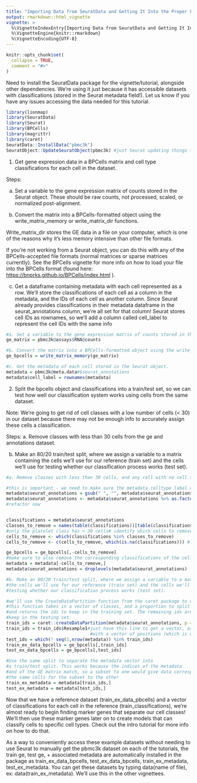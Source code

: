 ```yaml
---
title: "Importing Data from SeuratData and Getting It Into the Proper Format"
output: rmarkdown::html_vignette
vignette: >
  %\VignetteIndexEntry{Importing Data from SeuratData and Getting It Into the Proper Format}
  %\VignetteEngine{knitr::rmarkdown}
  %\VignetteEncoding{UTF-8}
---
```


```r
knitr::opts_chunk$set(
  collapse = TRUE,
  comment = "#>"
)
```

Need to install the SeuratData package for the vignette/tutorial, alongside other dependencies. We're using it just because it has accessible datasets with classifications (stored in the Seurat metadata field!). Let us know if you have any issues accessing the data needed for this tutorial.

```r
library(lionmap)
library(SeuratData)
library(Seurat)
library(BPCells)
library(magrittr)
library(caret)
SeuratData::InstallData("pbmc3k")
SeuratObject::UpdateSeuratObject(pbmc3k) #just Seurat updating things to get it to work
```

1.  Get gene expression data in a BPCells matrix and cell type classifications for each cell in the dataset.

Steps:

a. Set a variable to the gene expression matrix of counts stored in the Seurat object. These should be raw counts, not processed, scaled, or normalized post-alignment.

b.  Convert the matrix into a BPCells-formatted object using the write_matrix_memory or write_matrix_dir functions.

Write_matrix_dir stores the GE data in a file on your computer, which is one of the reasons why it's less memory intensive than other file formats.

If you're not working from a Seurat object, you can do this with any of the BPCells-accepted file formats (normal matrices or sparse matrices currently). See the BPCells vignette for more info on how to load your file into the BPCells format (found here: <https://bnprks.github.io/BPCells/index.html> ).

c.  Get a dataframe containing metadata with each cell represented as a row. We'll store the classifications of each cell as a column in the metadata, and the IDs of each cell as another column. Since Seurat already provides classifications in their metadata dataframe in the seurat_annotations column, we're all set for that column! Seurat stores cell IDs as rownames, so we'll add a column called cell_label to represent the cell IDs with the same info

```r
#a. Set a variable to the gene expression matrix of counts stored in the Seurat object. 
ge_matrix = pbmc3k@assays$RNA@counts

#b. Convert the matrix into a BPCells-formatted object using the write_matrix_memory or write_matrix_dir functions. 
ge_bpcells = write_matrix_memory(ge_matrix)

#c. Get the metadata of each cell stored in the Seurat object.
metadata = pbmc3k@meta.data#$seurat_annotations
metadata$cell_label = rownames(metadata)
```

2.  Split the bpcells object and classifications into a train/test set, so we can test how well our classification system works using cells from the same dataset.

Note: We're going to get rid of cell classes with a low number of cells (\< 30) in our dataset because there may not be enough info to accurately assign these cells a classification.

Steps: a. Remove classes with less than 30 cells from the ge and annotations dataset.

b. Make an 80/20 train/test split, where we assign a variable to a matrix containing the cells we'll use for our reference (train set) and the cells we'll use for testing whether our classification process works (test set).

```r
#a. Remove classes with less than 30 cells, and any cell with no cell type classification. For the pbmc3k dataset, the data is stored with rows as gene names and columns as cell IDs. 

#this is important - we need to make sure the metadata celltype label column is formatted properly. To work with the package, you need to remove all spaces from the cell type annotations. You can do this in one line by using the str_replace_all function from the stringr package:
metadata$seurat_annotations = gsub(" ", "", metadata$seurat_annotations, fixed = TRUE)
metadata$seurat_annotations <- metadata$seurat_annotations %>% as.factor()#changing column type back as factor
#refactor now


classifications = metadata$seurat_annotations
classes_to_remove = names(table(classifications))[table(classifications) <= 30] 
#only the platelet class has < 30 cells# identify which cells to remove, and get their positions in the bpcells dataset
cells_to_remove <- which(classifications %in% classes_to_remove)
cells_to_remove <- c(cells_to_remove, which(is.na(classifications))) # remove cells with no classification

ge_bpcells = ge_bpcells[,-cells_to_remove]
#make sure to also remove the corresponding classifications of the cells we just
metadata = metadata[-cells_to_remove,]
metadata$seurat_annotations = droplevels(metadata$seurat_annotations)

#b. Make an 80/20 train/test split, where we assign a variable to a matrix containing
#the cells we'll use for our reference (train set) and the cells we'll use for 
#testing whether our classification process works (test set). 

#we'll use the CreateDataPartition function from the caret package to do this. 
#this function takes in a vector of classes, and a proportion to split each class by,
#and returns the ids to keep in the training set. The remaining ids are the ones we
#keep in the testing set. 
train_ids = caret::createDataPartition(metadata$seurat_annotations, p = .8)
train_ids = train_ids$Resample1#just have this line to get a vector, as opposed to a list
                                #with a vector of positions (which is what the function                                     #normally returns)
test_ids = which(! seq(1,nrow(metadata)) %in% train_ids)
train_ex_data_bpcells = ge_bpcells[,train_ids]
test_ex_data_bpcells = ge_bpcells[,test_ids]

#Use the same split to separate the metadata vector into
#a train/test split. This works because the indices of the metadata 
#and of the GE matrix match, so a subset to one would give data corresponding to
#the same cells for the subset to the other
train_ex_metadata = metadata[train_ids,]
test_ex_metadata = metadata[test_ids,]

```

Now that we have a reference dataset (train_ex_data_pbcells) and a vector of classifications for each cell in the reference (train_classifications), we're almost ready to begin finding marker genes that separate our cell classes! We'll then use these marker genes later on to create models that can classify cells to specific cell types. Check out the intro tutorial for more info on how to do that.

As a way to conveniently access these example datasets without needing to use Seurat to manually get the pbmc3k dataset on each of the tutorials, the train ge, test ge, + associated metadata are automatically installed in the package as train_ex_data_bpcells, test_ex_data_bpcells, train_ex_metadata, test_ex_metadata. You can get these datasets by typing data(name of file), ex: data(train_ex_metadata). We'll use this in the other vignettees.
